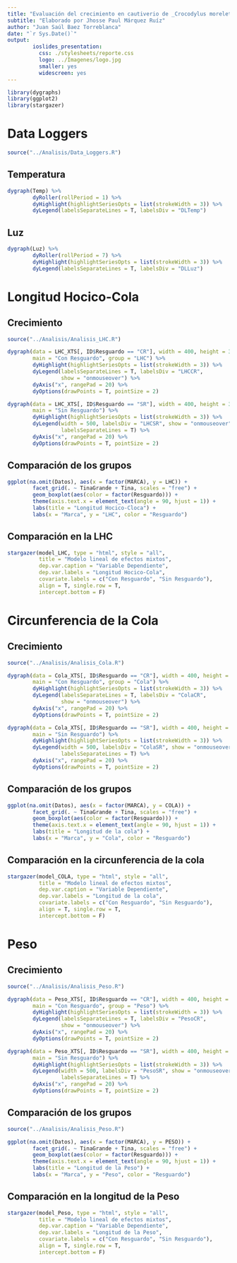 ```yaml
---
title: "Evaluación del crecimiento en cautiverio de _Crocodylus moreletii_ en ausencia de refugio"
subtitle: "Elaborado por Jhosse Paul Márquez Ruíz"
author: "Juan Saúl Baez Torreblanca"
date: "`r Sys.Date()`"
output:
        ioslides_presentation:
          css: ./stylesheets/reporte.css
          logo: ../Imagenes/logo.jpg
          smaller: yes
          widescreen: yes
---
```


```r
library(dygraphs)
library(ggplot2)
library(stargazer)
```

# Data Loggers
```r
source("../Analisis/Data_Loggers.R")
```

## Temperatura
<div id="graphdiv">
```r
dygraph(Temp) %>%
        dyRoller(rollPeriod = 1) %>% 
        dyHighlight(highlightSeriesOpts = list(strokeWidth = 3)) %>% 
        dyLegend(labelsSeparateLines = T, labelsDiv = "DLTemp")
```
</div>

<div id="DLTemp", class="legend">
</div>

## Luz
<div id="graphdiv">
```r
dygraph(Luz) %>%
        dyRoller(rollPeriod = 7) %>% 
        dyHighlight(highlightSeriesOpts = list(strokeWidth = 3)) %>% 
        dyLegend(labelsSeparateLines = T, labelsDiv = "DLLuz")
```
</div>

<div id="DLLuz", class="legend">
</div>


# Longitud Hocico-Cola

## Crecimiento

```r
source("../Analisis/Analisis_LHC.R")
```

<div id="graphdiv">
```r
dygraph(data = LHC_XTS[, ID$Resguardo == "CR"], width = 400, height = 300,
        main = "Con Resguardo", group = "LHC") %>%
        dyHighlight(highlightSeriesOpts = list(strokeWidth = 3)) %>% 
        dyLegend(labelsSeparateLines = T, labelsDiv = "LHCCR",
                 show = "onmouseover") %>% 
        dyAxis("x", rangePad = 20) %>%
        dyOptions(drawPoints = T, pointSize = 2)
```
</div>
        
<div id="LHCCR", class="legend">
</div>
        
<div id="graphdiv">
```r
dygraph(data = LHC_XTS[, ID$Resguardo == "SR"], width = 400, height = 300,
        main = "Sin Resguardo") %>%
        dyHighlight(highlightSeriesOpts = list(strokeWidth = 3)) %>% 
        dyLegend(width = 500, labelsDiv = "LHCSR", show = "onmouseover",
                 labelsSeparateLines = T) %>% 
        dyAxis("x", rangePad = 20) %>%
        dyOptions(drawPoints = T, pointSize = 2)
```
</div>
        
<div id="LHCSR", class="legend">
</div>
        
## Comparación de los grupos
        

```r
ggplot(na.omit(Datos), aes(x = factor(MARCA), y = LHC)) +
        facet_grid(. ~ TinaGrande + Tina, scales = "free") +
        geom_boxplot(aes(color = factor(Resguardo))) +
        theme(axis.text.x = element_text(angle = 90, hjust = 1)) +
        labs(title = "Longitud Hocico-Cloca") +
        labs(x = "Marca", y = "LHC", color = "Resguardo")
```

## Comparación en la LHC

```r
stargazer(model_LHC, type = "html", style = "all",
          title = "Modelo lineal de efectos mixtos", 
          dep.var.caption = "Variable Dependiente",
          dep.var.labels = "Longitud Hocico-Cola",
          covariate.labels = c("Con Resguardo", "Sin Resguardo"),
          align = T, single.row = T,
          intercept.bottom = F)
```


# Circunferencia de la Cola

## Crecimiento

```r
source("../Analisis/Analisis_Cola.R")
```

<div id="graphdiv">
```r
dygraph(data = Cola_XTS[, ID$Resguardo == "CR"], width = 400, height = 300,
        main = "Con Resguardo", group = "Cola") %>%
        dyHighlight(highlightSeriesOpts = list(strokeWidth = 3)) %>% 
        dyLegend(labelsSeparateLines = T, labelsDiv = "ColaCR",
                 show = "onmouseover") %>% 
        dyAxis("x", rangePad = 20) %>%
        dyOptions(drawPoints = T, pointSize = 2)
```
</div>
        
<div id="ColaCR", class="legend">
</div>
        
<div id="graphdiv">
```r
dygraph(data = Cola_XTS[, ID$Resguardo == "SR"], width = 400, height = 300,
        main = "Sin Resguardo") %>%
        dyHighlight(highlightSeriesOpts = list(strokeWidth = 3)) %>% 
        dyLegend(width = 500, labelsDiv = "ColaSR", show = "onmouseover",
                 labelsSeparateLines = T) %>% 
        dyAxis("x", rangePad = 20) %>%
        dyOptions(drawPoints = T, pointSize = 2)
```
</div>
        
<div id="ColaSR", class="legend">
</div>
        
## Comparación de los grupos
        
```r
ggplot(na.omit(Datos), aes(x = factor(MARCA), y = COLA)) +
        facet_grid(. ~ TinaGrande + Tina, scales = "free") +
        geom_boxplot(aes(color = factor(Resguardo))) +
        theme(axis.text.x = element_text(angle = 90, hjust = 1)) +
        labs(title = "Longitud de la cola") +
        labs(x = "Marca", y = "Cola", color = "Resguardo")
```

## Comparación en la circunferencia de la cola

```r
stargazer(model_COLA, type = "html", style = "all",
          title = "Modelo lineal de efectos mixtos", 
          dep.var.caption = "Variable Dependiente",
          dep.var.labels = "Longitud de la cola",
          covariate.labels = c("Con Resguardo", "Sin Resguardo"),
          align = T, single.row = T,
          intercept.bottom = F)
```


# Peso

## Crecimiento

```r
source("../Analisis/Analisis_Peso.R")
```

<div id="graphdiv">
```r
dygraph(data = Peso_XTS[, ID$Resguardo == "CR"], width = 400, height = 300,
        main = "Con Resguardo", group = "Peso") %>%
        dyHighlight(highlightSeriesOpts = list(strokeWidth = 3)) %>% 
        dyLegend(labelsSeparateLines = T, labelsDiv = "PesoCR",
                 show = "onmouseover") %>% 
        dyAxis("x", rangePad = 20) %>%
        dyOptions(drawPoints = T, pointSize = 2)
```
</div>

<div id="PesoCR", class="legend">
</div>

<div id="graphdiv">
```r
dygraph(data = Peso_XTS[, ID$Resguardo == "SR"], width = 400, height = 300,
        main = "Sin Resguardo") %>%
        dyHighlight(highlightSeriesOpts = list(strokeWidth = 3)) %>% 
        dyLegend(width = 500, labelsDiv = "PesoSR", show = "onmouseover",
                 labelsSeparateLines = T) %>% 
        dyAxis("x", rangePad = 20) %>%
        dyOptions(drawPoints = T, pointSize = 2)
```
</div>
<div id="PesoSR", class="legend">
</div>

## Comparación de los grupos

```r
source("../Analisis/Analisis_Peso.R")
```

```r
ggplot(na.omit(Datos), aes(x = factor(MARCA), y = PESO)) +
        facet_grid(. ~ TinaGrande + Tina, scales = "free") +
        geom_boxplot(aes(color = factor(Resguardo))) +
        theme(axis.text.x = element_text(angle = 90, hjust = 1)) +
        labs(title = "Longitud de la Peso") +
        labs(x = "Marca", y = "Peso", color = "Resguardo")
```

## Comparación en la longitud de la Peso

```r
stargazer(model_Peso, type = "html", style = "all",
          title = "Modelo lineal de efectos mixtos", 
          dep.var.caption = "Variable Dependiente",
          dep.var.labels = "Longitud de la Peso",
          covariate.labels = c("Con Resguardo", "Sin Resguardo"),
          align = T, single.row = T,
          intercept.bottom = F)
```
